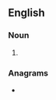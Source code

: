 {{also|albédos}}
==English==

===Noun===
{{head|en|noun form}}

# {{plural of|en|albedo}}

===Anagrams===
* {{anagrams|en|a=abdelos|beloads|doables}}